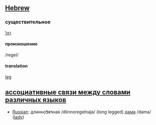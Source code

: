 ==[[Hebrew]]==

===существительное===
[[:he:רגל|רגל]] 

====произношение====
/regel/

====translation====
[[leg]]

==[[ассоциативные связи между словами различных языков]]==
*[[Russian]]: длинно'''רגל'''ная /dlinnoregelnaja/ (long legged) [[дама]] /dama/ ([[lady]])